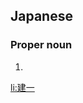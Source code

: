 ==Japanese==
{{ja-kanjitab|けん|いち|yomi=o}}

===Proper noun===
{{ja-pos|proper|けんいち}}

# {{given name|male|lang=ja|sort=けんいち}}

[[li:建一]]